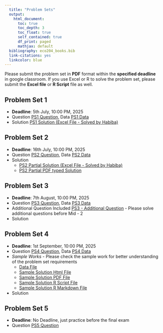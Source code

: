 ```yaml
---
  title: "Problem Sets"
  output: 
    html_document:
      toc: true
      toc_depth: 3
      toc_float: true
      self_contained: true
      df_print: paged
      mathjax: default
  bibliography: eco204_books.bib  
  link-citations: yes
  linkcolor: blue
---
```

  
Please submit the problem set in **PDF** format within the **specified deadline** in google classroom. If you use Excel or R to solve the problem set, please submit the **Excel file** or **R Script** file as well.

## Problem Set 1

- **Deadline**: 5th July, 10:00 PM, 2025
- Question [PS1 Question](problem_sets/ps_1/PS_1.pdf), Data [PS1 Data](problem_sets/ps_1/data/Student_Lunch.xlsx)
- Solution [PS1 Solution (Excel File - Solved by Habiba)](problem_sets/ps_1/solutions/PS_1_soln.xlsx)

## Problem Set 2

- **Deadline**: 16th July, 10:00 PM, 2025
- Question [PS2 Question](problem_sets/ps_2/PS_2.pdf), Data [PS2 Data](problem_sets/ps_2/data_file/Student_Satisfaction.xlsx)
- Solution 
  - [PS2 Partial Solution (Excel File - Solved by Habiba)](problem_sets/ps_2/solutions/PS_2_soln.xlsx)
  - [PS2 Partial PDF typed Solution](problem_sets/ps_2/solutions/PS_2_soln.pdf)

## Problem Set 3
- **Deadline**: 7th August, 10:00 PM, 2025
- Question [PS3 Question](problem_sets/ps_3/PS_3.pdf), Data [PS3 Data](problem_sets/ps_3/data_file/data_msales_aprice.xlsx)
-  Additional Question Included [PS3 - Additional Question](problem_sets/ps_3/PS_3_additional.pdf) - Please solve additional questions before Mid - 2
- Solution 

## Problem Set 4
- **Deadline**: 1st September, 10:00 PM, 2025
- Question [PS4 Question](problem_sets/ps_4/PS_4.pdf), Data [PS4 Data](problem_sets/ps_4/data/CoffeeChain.xlsx)
-  *Sample Works* - Please check the sample work for better understanding of the problem set requirements
   - [Data File](problem_sets/ps_4/sample_work/Showtime_New.xlsx)
   - [Sample Solution Html File](problem_sets/ps_4/sample_work/SamplePS_Solutions.html)
   - [Sample Solution PDF File](problem_sets/ps_4/sample_work/SamplePS_Solutions.pdf)
   - [Sample Solution R Script File](problem_sets/ps_4/sample_work/SamplePS_Solutions.R)
   - [Sample Solution R Markdown File](problem_sets/ps_4/sample_work/SamplePS_Solutions.Rmd)
  
- Solution 


## Problem Set 5

- **Deadline**: No Deadline, just practice before the final exam
- Question [PS5 Question](problem_sets/ps_5/PS_5.pdf)






<div style="height:10cm;"></div>

